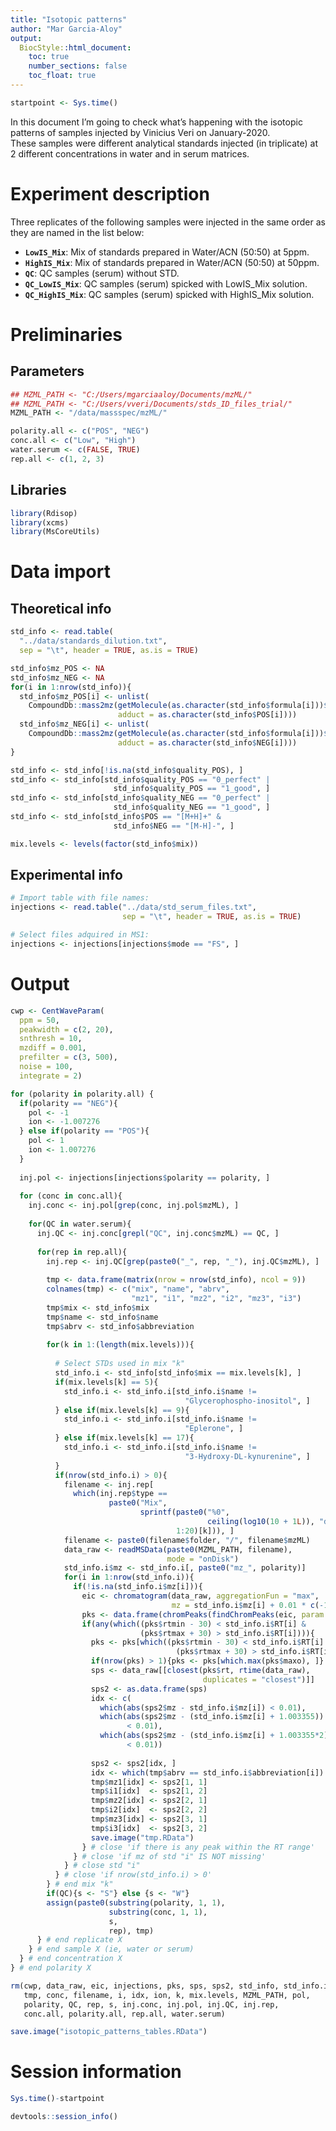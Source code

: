 ```yaml
---
title: "Isotopic patterns"
author: "Mar Garcia-Aloy"
output: 
  BiocStyle::html_document:
    toc: true
    number_sections: false
    toc_float: true
---
```


```r
startpoint <- Sys.time()
```

In this document I'm going to  check what's happening with the isotopic 
patterns of samples injected by Vinicius Veri on January-2020.   
These samples were different analytical standards injected (in triplicate) 
at 2 different concentrations in water and in serum matrices.


# Experiment description

Three replicates of the following samples were injected in the same 
order as they are named in the list below:  

- **`LowIS_Mix`**: Mix of standards prepared in Water/ACN (50:50) at 5ppm.     
- **`HighIS_Mix`**: Mix of standards prepared in Water/ACN (50:50) at 50ppm.  
- **`QC`**: QC samples (serum) without STD.  
- **`QC_LowIS_Mix`**: QC samples (serum) spicked with LowIS_Mix solution.  
- **`QC_HighIS_Mix`**: QC samples (serum) spicked with HighIS_Mix solution.  


# Preliminaries

## Parameters

```r
## MZML_PATH <- "C:/Users/mgarciaaloy/Documents/mzML/"
## MZML_PATH <- "C:/Users/vveri/Documents/stds_ID_files_trial/"
MZML_PATH <- "/data/massspec/mzML/"

polarity.all <- c("POS", "NEG") 
conc.all <- c("Low", "High")
water.serum <- c(FALSE, TRUE)
rep.all <- c(1, 2, 3)
```


## Libraries

```r
library(Rdisop)
library(xcms)
library(MsCoreUtils)
```


# Data import

## Theoretical info

```r
std_info <- read.table(
  "../data/standards_dilution.txt",
  sep = "\t", header = TRUE, as.is = TRUE)

std_info$mz_POS <- NA
std_info$mz_NEG <- NA
for(i in 1:nrow(std_info)){
  std_info$mz_POS[i] <- unlist(
    CompoundDb::mass2mz(getMolecule(as.character(std_info$formula[i]))$exactmass, 
                        adduct = as.character(std_info$POS[i])))
  std_info$mz_NEG[i] <- unlist(
    CompoundDb::mass2mz(getMolecule(as.character(std_info$formula[i]))$exactmass, 
                        adduct = as.character(std_info$NEG[i])))
}

std_info <- std_info[!is.na(std_info$quality_POS), ]
std_info <- std_info[std_info$quality_POS == "0_perfect" | 
                       std_info$quality_POS == "1_good", ]
std_info <- std_info[std_info$quality_NEG == "0_perfect" | 
                       std_info$quality_NEG == "1_good", ]
std_info <- std_info[std_info$POS == "[M+H]+" & 
                       std_info$NEG == "[M-H]-", ]

mix.levels <- levels(factor(std_info$mix))
```


## Experimental info

```r
# Import table with file names:
injections <- read.table("../data/std_serum_files.txt", 
                         sep = "\t", header = TRUE, as.is = TRUE)

# Select files adquired in MS1:
injections <- injections[injections$mode == "FS", ]
```


# Output

```r
cwp <- CentWaveParam(
  ppm = 50,
  peakwidth = c(2, 20),
  snthresh = 10,
  mzdiff = 0.001,
  prefilter = c(3, 500),
  noise = 100,
  integrate = 2)

for (polarity in polarity.all) {
  if(polarity == "NEG"){ 
    pol <- -1
    ion <- -1.007276 
  } else if(polarity == "POS"){ 
    pol <- 1
    ion <- 1.007276 
  }
  
  inj.pol <- injections[injections$polarity == polarity, ]
  
  for (conc in conc.all){
    inj.conc <- inj.pol[grep(conc, inj.pol$mzML), ]
    
    for(QC in water.serum){
      inj.QC <- inj.conc[grepl("QC", inj.conc$mzML) == QC, ]
      
      for(rep in rep.all){
        inj.rep <- inj.QC[grep(paste0("_", rep, "_"), inj.QC$mzML), ]
        
        tmp <- data.frame(matrix(nrow = nrow(std_info), ncol = 9))
        colnames(tmp) <- c("mix", "name", "abrv",
                           "mz1", "i1", "mz2", "i2", "mz3", "i3")
        tmp$mix <- std_info$mix
        tmp$name <- std_info$name
        tmp$abrv <- std_info$abbreviation
        
        for(k in 1:(length(mix.levels))){
          
          # Select STDs used in mix "k"
          std_info.i <- std_info[std_info$mix == mix.levels[k], ]
          if(mix.levels[k] == 5){
            std_info.i <- std_info.i[std_info.i$name != 
                                       "Glycerophospho-inositol", ]
          } else if(mix.levels[k] == 9){
            std_info.i <- std_info.i[std_info.i$name != 
                                       "Eplerone", ]
          } else if(mix.levels[k] == 17){
            std_info.i <- std_info.i[std_info.i$name != 
                                       "3-Hydroxy-DL-kynurenine", ]
          }
          if(nrow(std_info.i) > 0){
            filename <- inj.rep[
              which(inj.rep$type == 
                      paste0("Mix", 
                             sprintf(paste0("%0", 
                                            ceiling(log10(10 + 1L)), "d"), 
                                     1:20)[k])), ]
            filename <- paste0(filename$folder, "/", filename$mzML)
            data_raw <- readMSData(paste0(MZML_PATH, filename),
                                   mode = "onDisk")
            std_info.i$mz <- std_info.i[, paste0("mz_", polarity)]
            for(i in 1:nrow(std_info.i)){
              if(!is.na(std_info.i$mz[i])){
                eic <- chromatogram(data_raw, aggregationFun = "max", 
                                    mz = std_info.i$mz[i] + 0.01 * c(-1, 1))
                pks <- data.frame(chromPeaks(findChromPeaks(eic, param = cwp)))
                if(any(which((pks$rtmin - 30) < std_info.i$RT[i] & 
                             (pks$rtmax + 30) > std_info.i$RT[i]))){
                  pks <- pks[which((pks$rtmin - 30) < std_info.i$RT[i] & 
                                     (pks$rtmax + 30) > std_info.i$RT[i]), ]
                  if(nrow(pks) > 1){pks <- pks[which.max(pks$maxo), ]}
                  sps <- data_raw[[closest(pks$rt, rtime(data_raw),
                                           duplicates = "closest")]]
                  sps2 <- as.data.frame(sps)
                  idx <- c(
                    which(abs(sps2$mz - std_info.i$mz[i]) < 0.01),
                    which(abs(sps2$mz - (std_info.i$mz[i] + 1.003355)) 
                          < 0.01),
                    which(abs(sps2$mz - (std_info.i$mz[i] + 1.003355*2)) 
                          < 0.01))
                  
                  sps2 <- sps2[idx, ]
                  idx <- which(tmp$abrv == std_info.i$abbreviation[i])
                  tmp$mz1[idx] <- sps2[1, 1]
                  tmp$i1[idx]  <- sps2[1, 2]
                  tmp$mz2[idx] <- sps2[2, 1]
                  tmp$i2[idx]  <- sps2[2, 2]
                  tmp$mz3[idx] <- sps2[3, 1]
                  tmp$i3[idx]  <- sps2[3, 2]
                  save.image("tmp.RData")
                } # close 'if there is any peak within the RT range'
              } # close 'if mz of std "i" IS NOT missing'
            } # close std "i"
          } # close 'if nrow(std_info.i) > 0'
        } # end mix "k"
        if(QC){s <- "S"} else {s <- "W"}
        assign(paste0(substring(polarity, 1, 1), 
                      substring(conc, 1, 1), 
                      s, 
                      rep), tmp)
      } # end replicate X
    } # end sample X (ie, water or serum)
  } # end concentration X
} # end polarity X

rm(cwp, data_raw, eic, injections, pks, sps, sps2, std_info, std_info.i, 
   tmp, conc, filename, i, idx, ion, k, mix.levels, MZML_PATH, pol, 
   polarity, QC, rep, s, inj.conc, inj.pol, inj.QC, inj.rep, 
   conc.all, polarity.all, rep.all, water.serum)

save.image("isotopic_patterns_tables.RData")
```


# Session information

```r
Sys.time()-startpoint

devtools::session_info()
```
